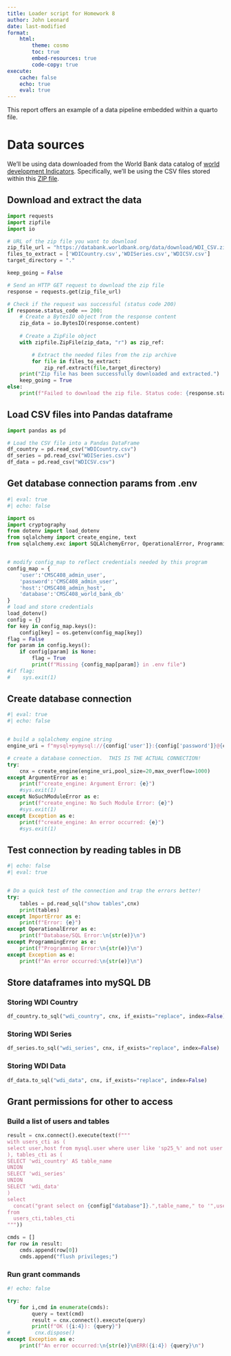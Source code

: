```yaml
---
title: Loader script for Homework 8
author: John Leonard
date: last-modified
format:
    html:
        theme: cosmo
        toc: true
        embed-resources: true
        code-copy: true
execute:
    cache: false
    echo: true
    eval: true
---
```


This report offers an example of a data pipeline embedded within a quarto file.

# Data sources

We'll be using data downloaded from the World Bank data catalog of [world development Indicators](https://datatopics.worldbank.org/world-development-indicators/).  Specifically, we'll be using the CSV files stored within this [ZIP file](https://databank.worldbank.org/data/download/WDI_CSV.zip).


## Download and extract the data

```python

import requests
import zipfile
import io

# URL of the zip file you want to download
zip_file_url = "https://databank.worldbank.org/data/download/WDI_CSV.zip"
files_to_extract = ['WDICountry.csv','WDISeries.csv','WDICSV.csv']
target_directory = "."

keep_going = False

# Send an HTTP GET request to download the zip file
response = requests.get(zip_file_url)

# Check if the request was successful (status code 200)
if response.status_code == 200:
    # Create a BytesIO object from the response content
    zip_data = io.BytesIO(response.content)
    
    # Create a ZipFile object
    with zipfile.ZipFile(zip_data, "r") as zip_ref:

        # Extract the needed files from the zip archive 
        for file in files_to_extract:
            zip_ref.extract(file,target_directory)
    print("Zip file has been successfully downloaded and extracted.")
    keep_going = True
else:
    print(f"Failed to download the zip file. Status code: {response.status_code}")

```

## Load CSV files into Pandas dataframe

```python
import pandas as pd

# Load the CSV file into a Pandas DataFrame
df_country = pd.read_csv("WDICountry.csv")
df_series = pd.read_csv("WDISeries.csv")
df_data = pd.read_csv("WDICSV.csv")

```

## Get database connection params from .env

```python
#| eval: true
#| echo: false

import os
import cryptography
from dotenv import load_dotenv
from sqlalchemy import create_engine, text
from sqlalchemy.exc import SQLAlchemyError, OperationalError, ProgrammingError


# modify config_map to reflect credentials needed by this program
config_map = {
    'user':'CMSC408_admin_user',
    'password':'CMSC408_admin_user',
    'host':'CMSC408_admin_host',
    'database':'CMSC408_world_bank_db'
}
# load and store credentials
load_dotenv()
config = {}
for key in config_map.keys():
    config[key] = os.getenv(config_map[key])
flag = False
for param in config.keys():
    if config[param] is None:
        flag = True
        print(f"Missing {config_map[param]} in .env file")
#if flag:
#    sys.exit(1)
```

## Create database connection

```python
#| eval: true
#| echo: false


# build a sqlalchemy engine string
engine_uri = f"mysql+pymysql://{config['user']}:{config['password']}@{config['host']}/{config['database']}"

# create a database connection.  THIS IS THE ACTUAL CONNECTION!
try:
    cnx = create_engine(engine_uri,pool_size=20,max_overflow=1000)
except ArgumentError as e:
    print(f"create_engine: Argument Error: {e}")
    #sys.exit(1)
except NoSuchModuleError as e:
    print(f"create_engine: No Such Module Error: {e}")
    #sys.exit(1)
except Exception as e:
    print(f"create_engine: An error occurred: {e}")
    #sys.exit(1)
```

## Test connection by reading tables in DB

```python
#| echo: false
#| eval: true


# Do a quick test of the connection and trap the errors better!
try:
    tables = pd.read_sql("show tables",cnx)
    print(tables)
except ImportError as e:
    print(f"Error: {e}")
except OperationalError as e:
    print(f"Database/SQL Error:\n{str(e)}\n")
except ProgrammingError as e:
    print(f"Programming Error:\n{str(e)}\n")
except Exception as e:
    print(f"An error occurred:\n{str(e)}\n")

```

## Store dataframes into mySQL DB

### Storing WDI Country

```python

df_country.to_sql("wdi_country", cnx, if_exists="replace", index=False)

```

### Storing WDI Series
```python

df_series.to_sql("wdi_series", cnx, if_exists="replace", index=False)

```

### Storing WDI Data

```python

df_data.to_sql("wdi_data", cnx, if_exists="replace", index=False)

```

## Grant permissions for other to access

### Build a list of users and tables

```python

result = cnx.connect().execute(text(f"""
with users_cti as (
select user,host from mysql.user where user like 'sp25_%' and not user like '%_group%'
), tables_cti as (
SELECT 'wdi_country' AS table_name
UNION
SELECT 'wdi_series'
UNION
SELECT 'wdi_data'
)
select
  concat("grant select on {config["database"]}.",table_name," to '",user,"'@'",host,"'; ")
from 
  users_cti,tables_cti
"""))

cmds = []
for row in result:
    cmds.append(row[0])
    cmds.append("flush privileges;")
```

### Run grant commands

```python
#! echo: false

try:
    for i,cmd in enumerate(cmds):
        query = text(cmd)
        result = cnx.connect().execute(query)
        print(f"OK ({i:4}): {query}")
#        cnx.dispose()
except Exception as e:
    print(f"An error occurred:\n{str(e)}\nERR({i:4}) {query}\n")

```
